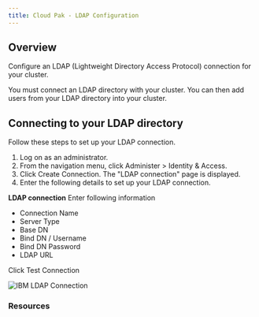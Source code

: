 ```yaml
---
title: Cloud Pak - LDAP Configuration
---
```



<PageDescription>

</PageDescription>

## Overview

Configure an LDAP (Lightweight Directory Access Protocol) connection for your cluster.

You must connect an LDAP directory with your cluster. You can then add users from your LDAP directory into your cluster.

## Connecting to your LDAP directory

Follow these steps to set up your LDAP connection.

1. Log on as an administrator.
2. From the navigation menu, click Administer > Identity & Access.
3. Click Create Connection. The "LDAP connection" page is displayed.
4. Enter the following details to set up your LDAP connection.

**LDAP connection** 
Enter following information 
   - Connection Name
   - Server Type
   - Base DN
   - Bind DN / Username
   - Bind DN Password
   - LDAP URL

Click Test Connection

![IBM LDAP Connection](images/LDAP-Connection.jpg)
### Resources

